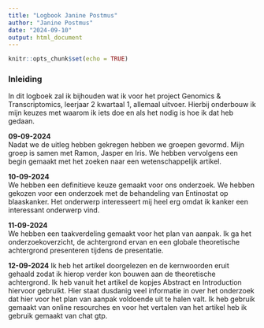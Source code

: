 ```yaml
---
title: "Logbook Janine Postmus"
author: "Janine Postmus"
date: "2024-09-10"
output: html_document
---
```


```r
knitr::opts_chunk$set(echo = TRUE)
```

### Inleiding  
In dit logboek zal ik bijhouden wat ik voor het project Genomics & Transcriptomics, leerjaar 2 kwartaal 1, allemaal uitvoer. Hierbij onderbouw ik mijn keuzes met waarom ik iets doe en als het nodig is hoe ik dat heb gedaan. 

**09-09-2024**  
Nadat we de uitleg hebben gekregen hebben we groepen gevormd. Mijn groep is samen met Ramon, Jasper en Iris. We hebben vervolgens een begin gemaakt met het zoeken naar een wetenschappelijk artikel. 

**10-09-2024**  
We hebben een definitieve keuze gemaakt voor ons onderzoek. We hebben gekozen voor een onderzoek met de behandeling van Entinostat op blaaskanker. Het onderwerp interesseert mij heel erg omdat ik kanker een interessant onderwerp vind. 

**11-09-2024**  
We hebben een taakverdeling gemaakt voor het plan van aanpak. Ik ga het onderzoekoverzicht, de achtergrond ervan en een globale theoretische achtergrond presenteren tijdens de presentatie. 

**12-09-2024**
Ik heb het artikel doorgelezen en de kernwoorden eruit gehaald zodat ik hierop verder kon bouwen aan de theoretische achtergrond. Ik heb vanuit het artikel de kopjes Abstract en Introduction hiervoor gebruikt. Hier staat dusdanig veel informatie in over het onderzoek dat hier voor het plan van aanpak voldoende uit te halen valt. Ik heb gebruik gemaakt van online resourches en voor het vertalen van het artikel heb ik gebruik gemaakt van chat gtp.  


